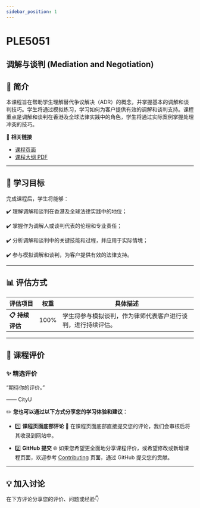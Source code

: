 ```yaml
---
sidebar_position: 1
---
```


# PLE5051
## 调解与谈判 (Mediation and Negotiation)

## **📘 简介**
本课程旨在帮助学生理解替代争议解决（ADR）的概念，并掌握基本的调解和谈判技巧。学生将通过模拟练习，学习如何为客户提供有效的调解和谈判支持。课程重点是调解和谈判在香港及全球法律实践中的角色，学生将通过实际案例掌握处理冲突的技巧。

🔗 **相关链接**
- [课程页面](https://www.cityu.edu.hk/catalogue/pg/202425/course/PLE5051.htm)
- [课程大纲 PDF](https://www.cityu.edu.hk/catalogue/pg/202425/course/PLE5051.pdf)

---

## **🎯 学习目标**

完成课程后，学生将能够：

✔️ 理解调解和谈判在香港及全球法律实践中的地位；

✔️ 掌握作为调解人或谈判代表的伦理和专业责任；

✔️ 分析调解和谈判中的关键技能和过程，并应用于实际情境；

✔️ 参与模拟调解和谈判，为客户提供有效的法律支持。

---

## **📊 评估方式**

| **评估项目**          | **权重** | **具体描述**                                                                                       |
|----------------------|---------|---------------------------------------------------------------------------------------------------|
| **📋 持续评估**       | 100%    | 学生将参与模拟谈判，作为律师代表客户进行谈判，进行持续评估。                                     |

---

## **💬 课程评价**

### ✨ **精选评价**
<div className={commentStyles.commentBox}>
    <p className={commentStyles.commentText}>
        “期待你的评价。”
    </p>
    <p className={commentStyles.commentAuthor}>—— CityU</p>
</div>

✏️ **您也可以通过以下方式分享您的学习体验和建议：**

- 1️⃣ **课程页面底部评论**
💬 在课程页面底部直接提交您的评论，我们会审核后将其收录到网站中。

- 2️⃣ **GitHub 提交**
🌐 如果您希望更全面地分享课程评价，或希望修改或新增课程页面，欢迎参考 [Contributing](https://penjc.github.io/cityU-navigator/contributing) 页面，通过 GitHub 提交您的贡献。

---

## **💡 加入讨论**

在下方评论分享您的评价、问题或经验👇
<Utterances />